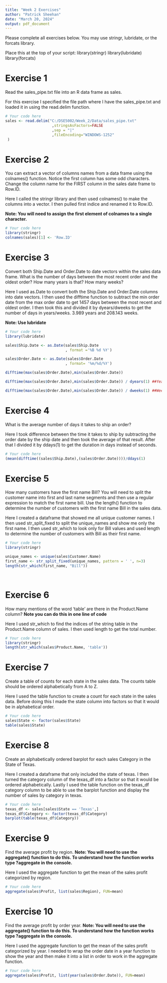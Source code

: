 ```yaml
---
title: "Week 2 Exercises"
author: "Patrick Sheehan"
date: "March 20, 2024"
output: pdf_document
---
```


Please complete all exercises below. You may use stringr, lubridate, or the forcats library. 

Place this at the top of your script:
library(stringr)
library(lubridate)
library(forcats)

# Exercise 1
Read the sales_pipe.txt file into an R data frame as sales. 

For this exercise I specified the file path where I have the sales_pipe.txt and loaded it in using the read.delim function.

```r
# Your code here
sales <- read.delim("C:/DSE5002/Week_2/Data/sales_pipe.txt"
                     ,stringsAsFactors=FALSE
                     ,sep = "|"
                     ,fileEncoding="WINDOWS-1252" 
 )
```

# Exercise 2
You can extract a vector of columns names from a data frame using the colnames() function. Notice the first column has some odd characters. Change the column name for the FIRST column in the sales date frame to Row.ID. 

Here I called the stringr library and then used colnames() to make the columns into a vector. I then pulled first indice and renamed it to Row.ID.

**Note: You will need to assign the first element of colnames to a single character.**

```r
# Your code here
library(stringr)
colnames(sales)[1] <- 'Row.ID'
```

# Exercise 3
Convert both Ship.Date and Order.Date to date vectors within the sales data frame. What is the number of days between the most recent order and the oldest order?
How many years is that?
How many weeks?

Here I used as.Date to convert both the Ship.Date and Order.Date columns into date vectors. 
I then used the difftime function to subtract the min order date from the max order date to get 1457 days between the most recent and oldest order. I then took this and divided it by dyears/dweeks to get the number of days in years/weeks. 3.989 years and 208.143 weeks. 

**Note: Use lubridate**

```r
# Your code here
library(lubridate)

sales$Ship.Date <- as.Date(sales$Ship.Date
                           , format ='%B %d %Y')

sales$Order.Date <- as.Date(sales$Order.Date
                           , format= '%m/%d/%Y')

difftime(max(sales$Order.Date),min(sales$Order.Date))

difftime(max(sales$Order.Date),min(sales$Order.Date)) / dyears(1) ##Years

difftime(max(sales$Order.Date),min(sales$Order.Date)) / dweeks(1) ##Weeks


```


# Exercise 4
What is the average number of days it takes to ship an order?

Here I took difference between the time it takes to ship by subtracting the order date by the ship date and then took the average of that result. After that I divided it by ddays(1) to get the duration in days instead of seconds.

```r
# Your code here
(mean(difftime((sales$Ship.Date),(sales$Order.Date))))/ddays(1)
```


# Exercise 5
How many customers have the first name Bill?
You will need to split the customer name into first and last name segments and then use a regular expression to match the first name bill. Use the length() function to determine the number of customers with the first name Bill in the sales data. 

Here I created a dataframe that showed me all unique customer names. I then used str_split_fixed to split the unique_names and show me only the first name. I then used str_which to look only for Bill values and used length to determine the number of customers with Bill as their first name. 

```r
# Your code here
library(stringr)

unique_names <- unique(sales$Customer.Name)
first_name <- str_split_fixed(unique_names, pattern = ' ', n=3)
length(str_which(first_name, "Bill"))

  
```

# Exercise 6
How many mentions of the word 'table' are there in the Product.Name column? 
**Note you can do this in one line of code**

Here I used str_which to find the indices of the string table in the Product.Name column of sales. I then used length to get the total number. 

```r
# Your code here
library(stringr)
length(str_which(sales$Product.Name, 'table'))
```

# Exercise 7
Create a table of counts for each state in the sales data. The counts table should be ordered alphabetically from A to Z. 

Here I used the table function to create a count for each state in the sales data. Before doing this I made the state column into factors so that it would be in alphabetical order. 

```r
# Your code here
sales$State <- factor(sales$State)
table(sales$State)

```

# Exercise 8
Create an alphabetically ordered barplot for each sales Category in the State of Texas. 

Here I created a dataframe that only included the state of texas. I then turned the category column of the texas_df into a factor so that it would be ordered alphabetically. Lastly I used the table function on the texas_df category column to be able to use the barplot function and display the number of sales by category in texas.

```r
# Your code here
texas_df <- sales[sales$State == 'Texas',]
texas_df$Category <- factor(texas_df$Category)
barplot(table(texas_df$Category))
```

# Exercise 9
Find the average profit by region.
**Note: You will need to use the aggregate() function to do this. To understand how the function works type ?aggregate in the console.**

Here I used the aggregate function to get the mean of the sales profit categorized by region.

```r
# Your code here
aggregate(sales$Profit, list(sales$Region), FUN=mean)
```

# Exercise 10
Find the average profit by order year. 
**Note: You will need to use the aggregate() function to do this. To understand how the function works type ?aggregate in the console.**

Here I used the aggregate function to get the mean of the sales profit categorized by year. I needed to wrap the order date in a year function to show the year and then make it into a list in order to work in the aggregate function.

```r
# Your code here
aggregate(sales$Profit, list(year(sales$Order.Date)), FUN=mean)
```

